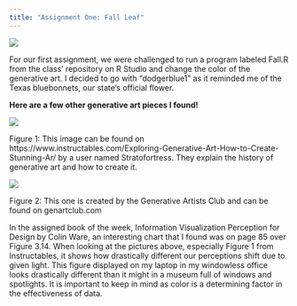 ---
title: "Assignment One: Fall Leaf"
---

![](Rplot.png)

For our first assignment, we were challenged to run a program labeled Fall.R from the class' repository on R Studio and change the color of the generative art. I decided to go with "dodgerblue1" as it reminded me of the Texas bluebonnets, our state's official flower.

**Here are a few other generative art pieces I found!**

![](images/download.jpg){fig-align="center"}

Figure 1: This image can be found on https://www.instructables.com/Exploring-Generative-Art-How-to-Create-Stunning-Ar/ by a user named Stratofortress. They explain the history of generative art and how to create it.

![](images/images-01.jpg){fig-align="center"}

Figure 2: This one is created by the Generative Artists Club and can be found on genartclub.com

In the assigned book of the week, Information Visualization Perception for Design by Colin Ware, an interesting chart that I found was on page 85 over Figure 3.14. When looking at the pictures above, especially Figure 1 from Instructables, it shows how drastically different our perceptions shift due to given light. This figure displayed on my laptop in my windowless office looks drastically different than it might in a museum full of windows and spotlights. It is important to keep in mind as color is a determining factor in the effectiveness of data.
